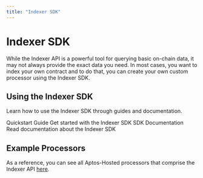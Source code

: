 ```yaml
---
title: "Indexer SDK"
---
```


# Indexer SDK


<IndexerBetaNotice />

While the Indexer API is a powerful tool for querying basic on-chain data, it may not always provide the exact data you need. 
In most cases, you want to index your own contract and to do that, you can create your own custom processor using the Indexer SDK. 

## Using the Indexer SDK

Learn how to use the Indexer SDK through guides and documentation.

<Cards>
  <Card href="indexer-sdk/quickstart">
    <Card.Title>Quickstart Guide</Card.Title>
    <Card.Description>Get started with the Indexer SDK</Card.Description>
  </Card>
  <Card href="indexer-sdk/documentation">
    <Card.Title>SDK Documentation</Card.Title>
    <Card.Description>Read documentation about the Indexer SDK</Card.Description>
  </Card>
</Cards>


## Example Processors 
As a reference, you can see all Aptos-Hosted processors that comprise the Indexer API [here](https://github.com/aptos-labs/aptos-indexer-processors). 
